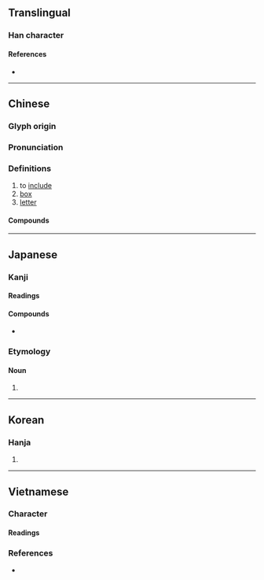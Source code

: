 {{also|凾}}
{{character info/new}}
==Translingual==

===Han character===
{{Han char|rn=17|rad=凵|as=06|sn=8|four=10772|canj=UNE,NUE}}

====References====
* {{Han ref|kx=0135.160|dkj=01826|dj=0303.100|hdz=10309.090|uh=51FD|ud=20989|bh=A8E7|bd=43239}}

----

==Chinese==
{{zh-forms|alt=圅}}

===Glyph origin===
{{Han etym}}

===Pronunciation===
{{zh-pron
|m=hán
|c=haam4
|mn=hâm
|mc=y
|oc=y
|cat=
}}

===Definitions===
{{zh-hanzi}}

# to [[include]]
# [[box]]
# [[letter]]

====Compounds====
{{zh-der|修函|函授|崤函|函牘|函告|導函數|回函|席間函丈|信函|函夏|函件|初等函數|三角函數|函館|函電|去函|廣告函件|寶函|函丈|函授學校|函谷關|函數|函購|密函|來函|匭函|函請|公函|函人|存證信函|二次函數|函弘|函洞|函道|偶函數|便函|有理函數|書函|私函|玉函|瑯函|琅函|淵鑑類函|泥封函谷|發函|瑤函|空函|指數函數|通函|箋函|肅函|臺函|黑函|賀函|致函|鮫函|解析函數|謝函|線型函數}}

----

==Japanese==

===Kanji===
{{ja-kanji|grade=|rs=凵06}}

====Readings====
{{ja-readings
|goon=ごん
|kanon=かん
|kun=はこ-, い-れる
}}

====Compounds====
* {{ja-r|函館|^はこだて}}

===Etymology===
{{ja-kanjitab|はこ|yomi=k}}

====Noun====
{{ja-noun|はこ}}

# {{alternative spelling of|箱|lang=ja}}

----

==Korean==

===Hanja===
{{ko-hanja|hangeul=함|rv=ham|mr=ham}}

# {{defn|lang=ko|sort=凵06}}

----

==Vietnamese==

===Character===

====Readings====
{{vi-readings|hv=hàm|nom=hòm, hàm}}

===References===
* {{R:WinVNKey:Lê Sơn Thanh}}